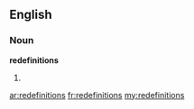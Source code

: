 {{also|redéfinitions}}
==English==

===Noun===
'''redefinitions'''

# {{plural of|redefinition}}

[[ar:redefinitions]]
[[fr:redefinitions]]
[[my:redefinitions]]